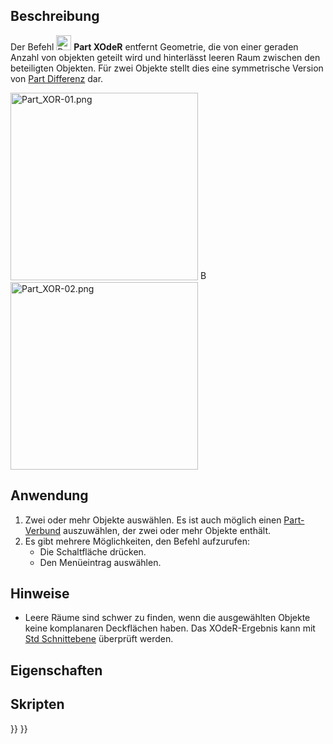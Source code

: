 <languages/>

{{Docnav/de
|[[Part_Slice/de|Zerschneiden]]
|[[Part_CheckGeometry/de|GeometriePrüfen]]
|[[Part_Workbench/de|Part]]
|IconL=Part_Slice.svg
|IconR=Part_CheckGeometry.svg
|IconC=Workbench_Part.svg
}}

{{GuiCommand/de
|Name=Part XOR
|Name/de=Part XOdeR
|MenuLocation=Formteil → Teilen → BooleanXOR
|Workbenches=[[Part_Workbench/de|Part]]
|Version=0.17
|SeeAlso=[[Part_BooleanFragments/de|Part BoolescheFragmente]], [[Part_Slice/de|Part Zerschneiden]], [[Part_CompJoinFeatures/de|Part AuswahlVerbindungsmethoden]], [[Part_Boolean/de|Part Boolesche Operationen]]
}}

<span id="Description"></span>
==Beschreibung==

Der Befehl [[Image:Part_XOR.svg|24px]] '''Part XOdeR''' entfernt Geometrie, die von einer geraden Anzahl von objekten geteilt wird und hinterlässt leeren Raum zwischen den beteiligten Objekten. Für zwei Objekte stellt dies eine symmetrische Version von [[Part_Cut/de|Part Differenz]] dar.

[[Image:Part_XOR-01.png|300px]] [[Image:Button_right.svg|16px|link=]]
[[Image:Part_XOR-02.png|300px]]
{{Caption|Drei überlappende Objekte → Resultierendes Objekt}}

<span id="Usage"></span>
==Anwendung==

# Zwei oder mehr Objekte auswählen. Es ist auch möglich einen [[Part_Compound/de|Part-Verbund]] auszuwählen, der zwei oder mehr Objekte enthält.
# Es gibt mehrere Möglichkeiten, den Befehl aufzurufen:
#* Die Schaltfläche {{Button|[[Image:Part_XOR.svg|16px]] [[Part_XOR/de|Boolean XOR]]}} drücken.
#* Den Menüeintrag {{MenuCommand|Part → Teilen → [[Image:Part_XOR.svg|16px]] Boolesches exklusives Oder (XOR)}} auswählen.

<span id="Notes"></span>
==Hinweise==

* Leere Räume sind schwer zu finden, wenn die ausgewählten Objekte keine komplanaren Deckflächen haben. Das XOdeR-Ergebnis kann mit [[Std_ToggleClipPlane/de|Std Schnittebene]] überprüft werden.

<span id="Properties"></span>
==Eigenschaften==

<span id="Scripting"></span>
==Skripten==


{{Docnav/de
|[[Part_Slice/de|Zerschneiden]]
|[[Part_CheckGeometry/de|GeometriePrüfen]]
|[[Part_Workbench/de|Part]]
|IconL=Part_Slice.svg
|IconR=Part_CheckGeometry.svg
|IconC=Workbench_Part.svg
}}

{{Part_Tools_navi{{#translation:}}}}
{{Userdocnavi{{#translation:}}}}